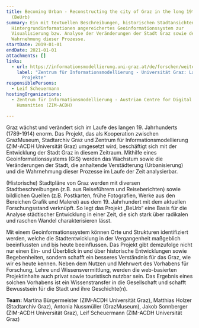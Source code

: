 ```yaml
---
title: Becoming Urban - Reconstructing the city of Graz in the long 19th century
  (BeUrb)
summary: Ein mit textuellen Beschreibungen, historischen Stadtansichten und
  Hintergrundinformationen angereichertes Geoinformationssystem zur
  Visualisierung bzw. Analyse der Veränderungen der Stadt Graz sowie der
  Wahrnehmung dieser Prozesse.
startDate: 2019-01-01
endDate: 2021-01-01
attachments: []
links:
  - url: https://informationsmodellierung.uni-graz.at/de/forschen/weitere-laufende-projekte/
    label: "Zentrum für Informationsmodellierung - Universität Graz: Laufende
      Projekte"
responsiblePersons:
  - Leif Scheuermann
hostingOrganizations:
  - Zentrum für Informationsmodellierung - Austrian Centre for Digital
    Humanities (ZIM-ACDH)

---
```

Graz wächst und verändert sich im Laufe des langen 19. Jahrhunderts (1789-1914) enorm. Das Projekt, das als Kooperation zwischen GrazMuseum, Stadtarchiv Graz und Zentrum für Informationsmodellierung (ZIM-ACDH Universität Graz) umgesetzt wird, beschäftigt sich mit der Entwicklung der Stadt Graz in diesem Zeitraum. Mithilfe eines Geoinformationssystems (GIS) werden das Wachstum sowie die Veränderungen der Stadt, die anhaltende Verstädterung (Urbanisierung) und die Wahrnehmung dieser Prozesse im Laufe der Zeit analysierbar.

(Historische) Stadtpläne von Graz werden mit diversen Stadtbeschreibungen (z.B. aus Reiseführern und Reiseberichten) sowie bildlichen Quellen (z.B. Postkarten, frühe Fotografien, Werke aus den Bereichen Grafik und Malerei) aus dem 19. Jahrhundert mit dem aktuellen Forschungsstand verknüpft. So legt das Projekt „BeUrb“ eine Basis für die Analyse städtischer Entwicklung in einer Zeit, die sich stark über radikalen und raschen Wandel charakterisieren lässt.

Mit einem Geoinformationssystem können Orte und Strukturen identifiziert werden, welche die Stadtentwicklung in der Vergangenheit maßgeblich beeinflussten und bis heute beeinflussen. Das Projekt gibt demzufolge nicht nur einen Ein- und Überblick in und über historische Entwicklungen sowie Begebenheiten, sondern schafft ein besseres Verständnis für das Graz, wie wir es heute kennen. Neben dem Nutzen und Mehrwert des Vorhabens für Forschung, Lehre und Wissensvermittlung, werden die web-basierten Projektinhalte auch privat sowie touristisch nutzbar sein. Das Ergebnis eines solchen Vorhabens ist ein Wissenstransfer in die Gesellschaft und schafft Bewusstsein für die Stadt und ihre Geschichte(n).

**Team:** Martina Bürgermeister (ZIM-ACDH Universität Graz), Matthias Holzer (Stadtarchiv Graz), Antonia Nussmüller (GrazMuseum), Jakob Sonnberger (ZIM-ACDH Universität Graz), Leif Scheuermann (ZIM-ACDH Universität Graz)
